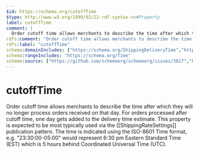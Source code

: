```yaml
---
$id: https://schema.org/cutoffTime
$type: http://www.w3.org/1999/02/22-rdf-syntax-ns#Property
label: cutoffTime
comment: |
  Order cutoff time allows merchants to describe the time after which they will no longer process orders received on that day. For orders processed after cutoff time, one day gets added to the delivery time estimate. This property is expected to be most typically used via the [[ShippingRateSettings]] publication pattern. The time is indicated using the ISO-8601 Time format, e.g. "23:30:00-05:00" would represent 6:30 pm Eastern Standard Time (EST) which is 5 hours behind Coordinated Universal Time (UTC).
rdfs:comment: "Order cutoff time allows merchants to describe the time after which they will no longer process orders received on that day. For orders processed after cutoff time, one day gets added to the delivery time estimate. This property is expected to be most typically used via the [[ShippingRateSettings]] publication pattern. The time is indicated using the ISO-8601 Time format, e.g. \"23:30:00-05:00\" would represent 6:30 pm Eastern Standard Time (EST) which is 5 hours behind Coordinated Universal Time (UTC)."
rdfs:label: "cutoffTime"
schema:domainIncludes: ["https://schema.org/ShippingDeliveryTime","https://schema.org/ServicePeriod"]
schema:rangeIncludes: "https://schema.org/Time"
schema:source: ["https://github.com/schemaorg/schemaorg/issues/3617","https://github.com/schemaorg/schemaorg/issues/2506"]
---
```


# cutoffTime

Order cutoff time allows merchants to describe the time after which they will no longer process orders received on that day. For orders processed after cutoff time, one day gets added to the delivery time estimate. This property is expected to be most typically used via the [[ShippingRateSettings]] publication pattern. The time is indicated using the ISO-8601 Time format, e.g. "23:30:00-05:00" would represent 6:30 pm Eastern Standard Time (EST) which is 5 hours behind Coordinated Universal Time (UTC).

